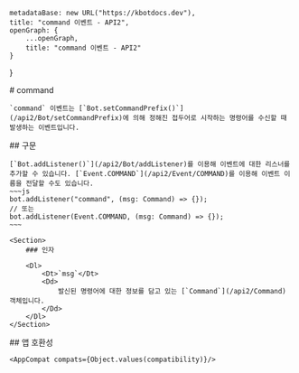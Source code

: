 
    metadataBase: new URL("https://kbotdocs.dev"),
    title: "command 이벤트 - API2",
    openGraph: {
        ...openGraph,
        title: "command 이벤트 - API2"
    }
}

<Section>
    # command

    `command` 이벤트는 [`Bot.setCommandPrefix()`](/api2/Bot/setCommandPrefix)에 의해 정해진 접두어로 시작하는 명령어를 수신할 때 발생하는 이벤트입니다.
</Section>
<Section>
    ## 구문

    [`Bot.addListener()`](/api2/Bot/addListener)를 이용해 이벤트에 대한 리스너를 추가할 수 있습니다. [`Event.COMMAND`](/api2/Event/COMMAND)를 이용해 이벤트 이름을 전달할 수도 있습니다.
    ~~~js
    bot.addListener("command", (msg: Command) => {});
    // 또는
    bot.addListener(Event.COMMAND, (msg: Command) => {});
    ~~~

    <Section>
        ### 인자

        <Dl>
            <Dt>`msg`</Dt>
            <Dd>
                발신된 명령어에 대한 정보를 담고 있는 [`Command`](/api2/Command) 객체입니다.
            </Dd>
        </Dl>
    </Section>
</Section>
<Section>
    ## 앱 호환성

    <AppCompat compats={Object.values(compatibility)}/>
</Section>